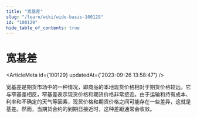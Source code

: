 ```yaml
---
title: "宽基差"
slug: "/learn/wiki/wide-basis-100129"
id: "100129"
hide_table_of_contents: true
---
```



# 宽基差

<ArticleMeta id={100129} updatedAt={'2023-09-26 13:58:47'} />
<div className='border-solid border-b border-t-0 my-4 border-[var(--ifm-color-gray-300)]' />

宽基差是期货市场中的一种情况，即商品的本地现货价格相对于期货价格较远。它与窄基差相反，窄基差表示现货价格和期货价格非常接近。由于运输和持有成本、利率和不确定的天气等因素，现货价格和期货价格之间可能存在一些差异，这就是基差。然而，当期货合约的到期日接近时，这种差距通常会收敛。
